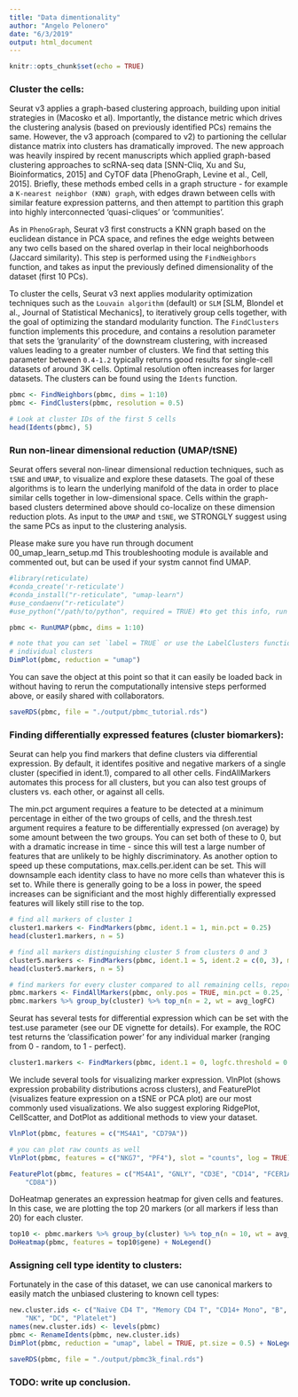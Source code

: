 ```yaml
---
title: "Data dimentionality"
author: "Angelo Pelonero"
date: "6/3/2019"
output: html_document
---
```


```r
knitr::opts_chunk$set(echo = TRUE)
```

### Cluster the cells:
Seurat v3 applies a graph-based clustering approach, building upon initial strategies in (Macosko et al). Importantly, the distance metric which drives the clustering analysis (based on previously identified PCs) remains the same. However, the v3 approach (compared to v2) to partioning the cellular distance matrix into clusters has dramatically improved. The new approach was heavily inspired by recent manuscripts which applied graph-based clustering approaches to scRNA-seq data [SNN-Cliq, Xu and Su, Bioinformatics, 2015] and CyTOF data [PhenoGraph, Levine et al., Cell, 2015]. Briefly, these methods embed cells in a graph structure - for example a `K-nearest neighbor (KNN) graph`, with edges drawn between cells with similar feature expression patterns, and then attempt to partition this graph into highly interconnected ‘quasi-cliques’ or ‘communities’.

As in `PhenoGraph`, Seurat v3 first constructs a KNN graph based on the euclidean distance in PCA space, and refines the edge weights between any two cells based on the shared overlap in their local neighborhoods (Jaccard similarity). This step is performed using the `FindNeighbors` function, and takes as input the previously defined dimensionality of the dataset (first 10 PCs).

To cluster the cells, Seurat v3 next applies modularity optimization techniques such as the `Louvain algorithm` (default) or `SLM` [SLM, Blondel et al., Journal of Statistical Mechanics], to iteratively group cells together, with the goal of optimizing the standard modularity function. The `FindClusters` function implements this procedure, and contains a resolution parameter that sets the ‘granularity’ of the downstream clustering, with increased values leading to a greater number of clusters. We find that setting this parameter between `0.4-1.2` typically returns good results for single-cell datasets of around 3K cells. Optimal resolution often increases for larger datasets. The clusters can be found using the `Idents` function.
```r
pbmc <- FindNeighbors(pbmc, dims = 1:10)
pbmc <- FindClusters(pbmc, resolution = 0.5)
```

```r
# Look at cluster IDs of the first 5 cells
head(Idents(pbmc), 5)
```

### Run non-linear dimensional reduction (UMAP/tSNE)
Seurat offers several non-linear dimensional reduction techniques, such as `tSNE` and `UMAP`, to visualize and explore these datasets. The goal of these algorithms is to learn the underlying manifold of the data in order to place similar cells together in low-dimensional space. Cells within the graph-based clusters determined above should co-localize on these dimension reduction plots. As input to the `UMAP` and `tSNE`, we STRONGLY suggest using the same PCs as input to the clustering analysis.

Please make sure you have run through document 00_umap_learn_setup.md
This troubleshooting module is available and commented out, but can be used if your systm cannot find UMAP.

```r
#library(reticulate)
#conda_create('r-reticulate')
#conda_install("r-reticulate", "umap-learn")
#use_condaenv("r-reticulate")
#use_python("/path/to/python", required = TRUE) #to get this info, run `$ where python` on a bash prompt.
```

```r
pbmc <- RunUMAP(pbmc, dims = 1:10)
```

```r
# note that you can set `label = TRUE` or use the LabelClusters function to help label
# individual clusters
DimPlot(pbmc, reduction = "umap")
```

You can save the object at this point so that it can easily be loaded back in without having to rerun the computationally intensive steps performed above, or easily shared with collaborators.
```r
saveRDS(pbmc, file = "./output/pbmc_tutorial.rds")
```

### Finding differentially expressed features (cluster biomarkers):

Seurat can help you find markers that define clusters via differential expression. By default, it identifes positive and negative markers of a single cluster (specified in ident.1), compared to all other cells. FindAllMarkers automates this process for all clusters, but you can also test groups of clusters vs. each other, or against all cells.

The min.pct argument requires a feature to be detected at a minimum percentage in either of the two groups of cells, and the thresh.test argument requires a feature to be differentially expressed (on average) by some amount between the two groups. You can set both of these to 0, but with a dramatic increase in time - since this will test a large number of features that are unlikely to be highly discriminatory. As another option to speed up these computations, max.cells.per.ident can be set. This will downsample each identity class to have no more cells than whatever this is set to. While there is generally going to be a loss in power, the speed increases can be significiant and the most highly differentially expressed features will likely still rise to the top.
```r
# find all markers of cluster 1
cluster1.markers <- FindMarkers(pbmc, ident.1 = 1, min.pct = 0.25)
head(cluster1.markers, n = 5)
```

```r
# find all markers distinguishing cluster 5 from clusters 0 and 3
cluster5.markers <- FindMarkers(pbmc, ident.1 = 5, ident.2 = c(0, 3), min.pct = 0.25)
head(cluster5.markers, n = 5)
```

```r
# find markers for every cluster compared to all remaining cells, report only the positive ones
pbmc.markers <- FindAllMarkers(pbmc, only.pos = TRUE, min.pct = 0.25, logfc.threshold = 0.25)
pbmc.markers %>% group_by(cluster) %>% top_n(n = 2, wt = avg_logFC)
```
Seurat has several tests for differential expression which can be set with the test.use parameter (see our DE vignette for details). For example, the ROC test returns the ‘classification power’ for any individual marker (ranging from 0 - random, to 1 - perfect).

```r
cluster1.markers <- FindMarkers(pbmc, ident.1 = 0, logfc.threshold = 0.25, test.use = "roc", only.pos = TRUE)
```

We include several tools for visualizing marker expression. VlnPlot (shows expression probability distributions across clusters), and FeaturePlot (visualizes feature expression on a tSNE or PCA plot) are our most commonly used visualizations. We also suggest exploring RidgePlot, CellScatter, and DotPlot as additional methods to view your dataset.
```r
VlnPlot(pbmc, features = c("MS4A1", "CD79A"))
```

```r
# you can plot raw counts as well
VlnPlot(pbmc, features = c("NKG7", "PF4"), slot = "counts", log = TRUE)
```

```r
FeaturePlot(pbmc, features = c("MS4A1", "GNLY", "CD3E", "CD14", "FCER1A", "FCGR3A", "LYZ", "PPBP", 
    "CD8A"))
```
DoHeatmap generates an expression heatmap for given cells and features. In this case, we are plotting the top 20 markers (or all markers if less than 20) for each cluster.

```r
top10 <- pbmc.markers %>% group_by(cluster) %>% top_n(n = 10, wt = avg_logFC)
DoHeatmap(pbmc, features = top10$gene) + NoLegend()
```

### Assigning cell type identity to clusters:

Fortunately in the case of this dataset, we can use canonical markers to easily match the unbiased clustering to known cell types:
```r
new.cluster.ids <- c("Naive CD4 T", "Memory CD4 T", "CD14+ Mono", "B", "CD8 T", "FCGR3A+ Mono", 
    "NK", "DC", "Platelet")
names(new.cluster.ids) <- levels(pbmc)
pbmc <- RenameIdents(pbmc, new.cluster.ids)
DimPlot(pbmc, reduction = "umap", label = TRUE, pt.size = 0.5) + NoLegend()
```

```r
saveRDS(pbmc, file = "./output/pbmc3k_final.rds")
```

### TODO: write up conclusion.